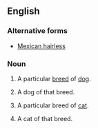 ==English==
===Alternative forms===
*[[Mexican hairless]]
===Noun===
{{en-noun|sg=[[Mexican]] [[Hairless]]|es|-}}<!-- 'Mexican Hairlesses' has only 50 Google hits -->
#{{uncountable}} A particular [[breed]] of [[dog]].
#{{countable}} A dog of that breed.
#{{uncountable}} A particular breed of [[cat]].
#{{countable}} A cat of that breed.